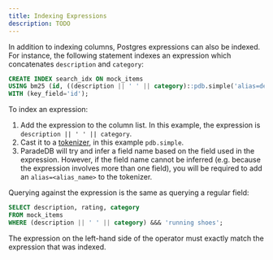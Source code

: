 ```yaml
---
title: Indexing Expressions
description: TODO
---
```


In addition to indexing columns, Postgres expressions can also be indexed.
For instance, the following statement indexes an expression which concatenates `description` and `category`:

```sql
CREATE INDEX search_idx ON mock_items
USING bm25 (id, ((description || ' ' || category)::pdb.simple('alias=description_concat')))
WITH (key_field='id');
```

To index an expression:

1. Add the expression to the column list. In this example, the expression is `description || ' ' || category`.
2. Cast it to a [tokenizer](/v2/tokenizers), in this example `pdb.simple`.
3. ParadeDB will try and infer a field name based on the field used in the expression. However,
   if the field name cannot be inferred (e.g. because the expression involves more than one field), you will be required
   to add an `alias=<alias_name>` to the tokenizer.

Querying against the expression is the same as querying a regular field:

```sql
SELECT description, rating, category
FROM mock_items
WHERE (description || ' ' || category) &&& 'running shoes';
```

<Note>
  The expression on the left-hand side of the operator must exactly match the
  expression that was indexed.
</Note>
